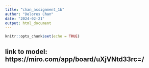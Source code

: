 ```yaml
---
title: "chan_assignment_1b"
author: "Delores Chan"
date: "2024-02-21"
output: html_document
---
```


```r
knitr::opts_chunk$set(echo = TRUE)
```

## link to model: https://miro.com/app/board/uXjVNtd33rc=/ 